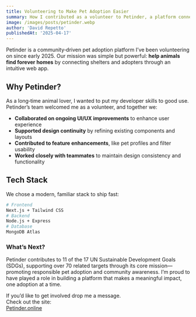 ```yaml
---
title: Volunteering to Make Pet Adoption Easier  
summary: How I contributed as a volunteer to Petinder, a platform connecting pets in need with loving homes.  
image: /images/posts/petinder.webp  
author: 'David Repetto'  
publishedAt: '2025-04-17'  
---
```


Petinder is a community‑driven pet adoption platform I’ve been volunteering on since early 2025. Our mission was simple but powerful: **help animals find forever homes** by connecting shelters and adopters through an intuitive web app.

## Why Petinder?

As a long‑time animal lover, I wanted to put my developer skills to good use. Petinder’s team welcomed me as a volunteer, and together we:

-  **Collaborated on ongoing UI/UX improvements** to enhance user experience 
-  **Supported design continuity** by refining existing components and layouts 
-  **Contributed to feature enhancements**, like pet profiles and filter usability 
-  **Worked closely with teammates** to maintain design consistency and functionality

## Tech Stack

We chose a modern, familiar stack to ship fast:

```bash
# Frontend
Next.js + Tailwind CSS
# Backend
Node.js + Express
# Database
MongoDB Atlas

```
<Counter />


### What’s Next?
Petinder contributes to 11 of the 17 UN Sustainable Development Goals (SDGs), supporting over 70 related targets through its core mission—promoting responsible pet adoption and community awareness. I’m proud to have played a role in building a platform that makes a meaningful impact, one adoption at a time.

If you’d like to get involved drop me a message.<br/> Check out the site: <br/>
<a href="https://pet.petinder.online/en" target="_blank" rel="noopener noreferrer">Petinder.online</a>



